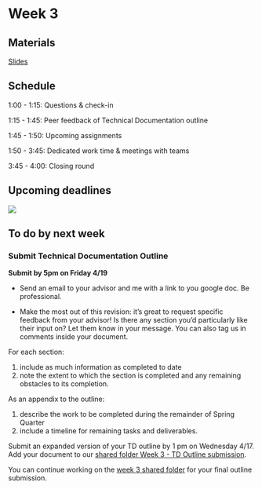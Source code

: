 # Week 3

## Materials

[Slides](https://docs.google.com/presentation/d/1EGcUjcXz9NzdgijUxCAh5oYplJE61z4oxhq1-QAnSvw/edit?usp=sharing)

## Schedule

1:00 - 1:15: Questions & check-in

1:15 - 1:45: Peer feedback of Technical Documentation outline 

1:45 - 1:50: Upcoming assignments

1:50 - 3:45: Dedicated work time & meetings with teams

3:45 - 4:00: Closing round

## Upcoming deadlines

![](/images/411b_spring/upcpming_deadlines_1.png)

## To do by next week

### Submit Technical Documentation Outline

**Submit by 5pm on Friday 4/19**

- Send an email to your advisor and me with a link to you google doc. Be professional.

- Make the most out of this revision: it’s great to request specific feedback from your advisor! Is there any section you’d particularly like their input on? Let them know in your message. You can also tag us in comments inside your document.

For each section: 

1. include as much information as completed to date 
2. note the extent to which the section is completed and any remaining obstacles to its completion. 

As an appendix to the outline:

1. describe the work to be completed during the remainder of Spring Quarter 
2. include a timeline for remaining tasks and deliverables.

Submit an expanded version of your TD outline by 1 pm on Wednesday 4/17.
Add your document to our [shared folder Week 3 - TD Outline submission](https://drive.google.com/drive/folders/1Z6TLkg-sKhZY4OsgOwCetiy-iUw16UPh?usp=share_link). 

You can continue working on the [week 3 shared folder](https://drive.google.com/drive/folders/1Z6TLkg-sKhZY4OsgOwCetiy-iUw16UPh?usp=share_link) for your final outline submission.



